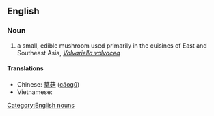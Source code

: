 ==English==

===Noun===
{{wikipedia|Volvariella volvacea}}
{{en-noun|sg=[[straw]] [[mushroom]]}}

# a small, edible mushroom used primarily in the cuisines of East and Southeast Asia, ''[[Volvariella volvacea]]''

====Translations====
* Chinese: [[草菇]] ([[cǎogū]])
* Vietnamese: {{t+|vi|nấm rơm|xs=Vietnamese}}

[[Category:English nouns]]

{{vi-attention}}